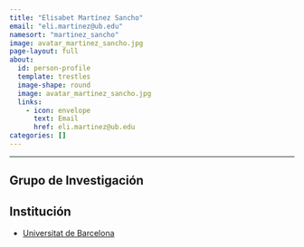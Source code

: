 ```yaml
---
title: "Elisabet Martínez Sancho"
email: "eli.martinez@ub.edu"  
namesort: "martinez_sancho"
image: avatar_martinez_sancho.jpg
page-layout: full
about: 
  id: person-profile
  template: trestles
  image-shape: round
  image: avatar_martinez_sancho.jpg
  links:
    - icon: envelope
      text: Email
      href: eli.martinez@ub.edu
categories: []
---
```

 
<hr>

:::{#person-profile}

## Grupo de Investigación


## Institución
- [Universitat de Barcelona](https://web.ub.edu/)

:::
